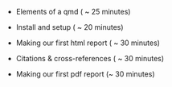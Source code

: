 -   Elements of a qmd ( \~ 25 minutes)

-   Install and setup ( \~ 20 minutes)

-   Making our first html report ( \~ 30 minutes)

-   Citations & cross-references ( \~ 30 minutes)

-   Making our first pdf report (\~ 30 minutes)
